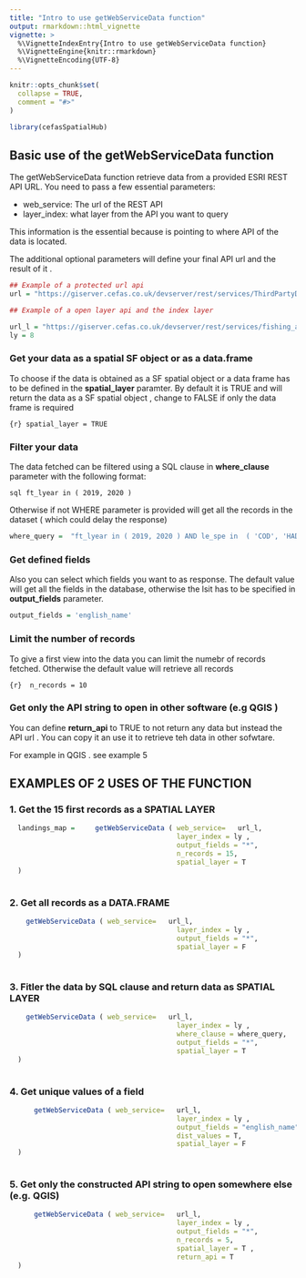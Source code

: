 ```yaml
---
title: "Intro to use getWebServiceData function"
output: rmarkdown::html_vignette
vignette: >
  %\VignetteIndexEntry{Intro to use getWebServiceData function}
  %\VignetteEngine{knitr::rmarkdown}
  %\VignetteEncoding{UTF-8}
---
```


```r
knitr::opts_chunk$set(
  collapse = TRUE,
  comment = "#>"
)
```

```r
library(cefasSpatialHub)
```

## Basic use of the getWebServiceData function

The getWebServiceData function retrieve data from a provided ESRI REST API URL. You need to pass a few essential parameters: 

  - web_service: The url of the REST API
  - layer_index: what layer from the API you want to query
  
This information is the essential because is pointing to where API of the data is located. 

The additional optional parameters will define your final API url and the result of it . 

```r
## Example of a protected url api 
url = "https://giserver.cefas.co.uk/devserver/rest/services/ThirdPartyData/MPA_UK_offshore_JNCC/MapServer/"

## Example of a open layer api and the index layer 

url_l = "https://giserver.cefas.co.uk/devserver/rest/services/fishing_activity/Landing_composition_statistics_by_species_ICES_rectangles_and_ports_2009_to_2021/MapServer/"
ly = 8 

```

### Get your data as a spatial SF object or as a data.frame

To choose if the data is obtained as a SF spatial object or a data frame has to be defined in the **spatial_layer** paramter. 
By default it is TRUE and will return the data as a SF spatial object , change to FALSE if only the data frame is required

```{r} spatial_layer = TRUE ```

### Filter your data 

The data fetched can be filtered using a SQL clause in **where_clause** parameter with the following format: 

```sql ft_lyear in ( 2019, 2020 ) ```

Otherwise if not WHERE parameter is provided will get all the records in the dataset ( which could delay the response)


```r

where_query =  "ft_lyear in ( 2019, 2020 ) AND le_spe in  ( 'COD', 'HAD', 'WHG' ) "

```


### Get defined fields

Also you can select which fields you want to as response. The default value will get all the fields in the database, otherwise the lsit has to be specified in **output_fields** parameter.

```r

output_fields = 'english_name'

```

### Limit the number of records 

To give a first view into the data you can limit the numebr of records fetched. Otherwise the default value will retrieve all records

```{r}  n_records = 10 ```

### Get only the API string to open in other software (e.g QGIS )

You can define **return_api** to TRUE to not return any data but instead the API url . You can copy it an use it to retrieve teh data in other sofwtare. 

For example in QGIS . see example 5



## EXAMPLES OF 2 USES OF THE FUNCTION


### 1. Get the 15 first records as a SPATIAL LAYER

```r

  landings_map =     getWebServiceData ( web_service=   url_l,
                                         layer_index = ly ,
                                         output_fields = "*",
                                         n_records = 15,
                                         spatial_layer = T 
  )
  

```


### 2. Get all records as a DATA.FRAME

```r

    getWebServiceData ( web_service=   url_l,
                                         layer_index = ly ,
                                         output_fields = "*",
                                         spatial_layer = F 
  )
  

```

### 3. Fitler the data by SQL clause and return data as SPATIAL LAYER 
```r

    getWebServiceData ( web_service=   url_l,
                                         layer_index = ly ,
                                         where_clause = where_query,
                                         output_fields = "*",
                                         spatial_layer = T 
  )
  

```


### 4. Get unique values of a field  
```r

      getWebServiceData ( web_service=   url_l,
                                         layer_index = ly ,
                                         output_fields = "english_name",
                                         dist_values = T,
                                         spatial_layer = F 
  )
  

```


### 5. Get only the constructed API string to open somewhere else (e.g. QGIS)
```r

      getWebServiceData ( web_service=   url_l,
                                         layer_index = ly ,
                                         output_fields = "*",
                                         n_records = 5,
                                         spatial_layer = T , 
                                         return_api = T
  )
  

```
